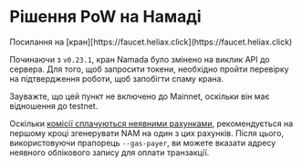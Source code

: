 
# Рішення PoW на Намаді

<Callout type="info" emoji="🚰">
Посилання на [кран][https://faucet.heliax.click](https://faucet.heliax.click)
</Callout>

Починаючи з `v0.23.1`, кран Namada було змінено на виклик API до сервера. Для того, щоб запросити токени, необхідно пройти перевірку на підтвердження роботи, щоб запобігти спаму крана.

<Callout type="warning">
Зауважте, що цей пункт не включено до Mainnet, оскільки він має відношення до testnet.
</Callout>

Оскільки [комісії сплачуються неявними рахунками](../../users/fees.mdx), рекомендується на першому кроці згенерувати NAM на один з цих рахунків. Після цього, використовуючи прапорець `--gas-payer`, ви можете вказати адресу неявного облікового запису для оплати транзакції.
